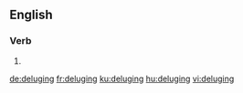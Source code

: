 ==English==

===Verb===
{{head|en|present participle}}

# {{present participle of|deluge|lang=en}}

[[de:deluging]]
[[fr:deluging]]
[[ku:deluging]]
[[hu:deluging]]
[[vi:deluging]]